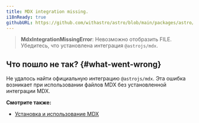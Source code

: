 ```yaml
---
title: MDX integration missing.
i18nReady: true
githubURL: https://github.com/withastro/astro/blob/main/packages/astro/src/core/errors/errors-data.ts
---
```


> **MdxIntegrationMissingError**: Невозможно отобразить FILE. Убедитесь, что установлена интеграция `@astrojs/mdx`.

## Что пошло не так? \{#what-went-wrong\}

Не удалось найти официальную интеграцию `@astrojs/mdx`. Эта ошибка возникает при использовании файлов MDX без установленной интеграции MDX.

**Смотрите также:**

-  [Установка и использование MDX](/ru/guides/integrations-guide/mdx/)

